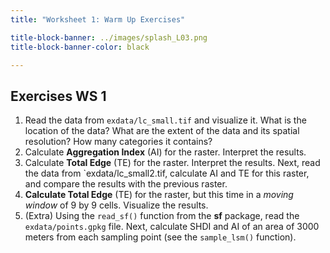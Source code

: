```yaml
---
title: "Worksheet 1: Warm Up Exercises"

title-block-banner: ../images/splash_L03.png
title-block-banner-color: black

---
```


## Exercises WS 1

1. Read the data from `exdata/lc_small.tif` and visualize it. What is the location of the data? What are the extent of the data and its spatial resolution? How many categories it contains?
1. Calculate **Aggregation Index** (AI) for the raster. Interpret the results.
1. Calculate **Total Edge** (TE) for the raster. Interpret the results. Next, read the data from `exdata/lc_small2.tif, calculate AI and TE for this raster, and compare the results with the previous raster.
1. **Calculate Total Edge** (TE) for the raster, but this time in a *moving window* of 9 by 9 cells. Visualize the results.
1. (Extra) Using the `read_sf()` function from the **sf** package, read the `exdata/points.gpkg` file. Next, calculate SHDI and AI of an area of 3000 meters from each sampling point (see the `sample_lsm()` function).